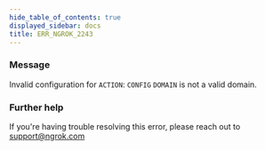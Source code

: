 ```yaml
---
hide_table_of_contents: true
displayed_sidebar: docs
title: ERR_NGROK_2243
---
```




### Message

Invalid configuration for `ACTION`: `CONFIG` `DOMAIN` is not a valid domain.

<ErrorDetails error="err_ngrok_2243" />

### Further help

If you're having trouble resolving this error, please reach out to [support@ngrok.com](mailto:support@ngrok.com?subject=Help%20with%20ERR_NGROK_2243)
